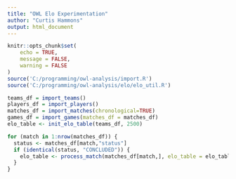 ```yaml
---
title: "OWL Elo Experimentation"
author: "Curtis Hammons"
output: html_document
---
```


```r
knitr::opts_chunk$set(
	echo = TRUE,
	message = FALSE,
	warning = FALSE
)
source('C:/programming/owl-analysis/import.R')
source('C:/programming/owl-analysis/elo/elo_util.R')
```


```r
teams_df = import_teams()
players_df = import_players()
matches_df = import_matches(chronological=TRUE)
games_df = import_games(matches_df = matches_df)
elo_table <- init_elo_table(teams_df, 2500)

for (match in 1:nrow(matches_df)) {
  status <- matches_df[match,"status"]
  if (identical(status, "CONCLUDED")) {
    elo_table <- process_match(matches_df[match,], elo_table = elo_table, k=50)
  }
}
```





